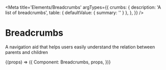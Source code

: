 
<Meta
  title='Elements/Breadcrumbs'
  argTypes={{
    crumbs: {
      description: 'A list of breadcrumbs',
      table: { defaultValue: { summary: '' } },
    },
  }}
/>

# Breadcrumbs

A navigation aid that helps users easily understand the relation between parents and children

<Canvas>
  <Story
    name='Breadcrumbs'
    args={{
      crumbs: ['Crumb 1', 'Crumb 2'],
    }}
  >
    {(props) => ({
      Component: Breadcrumbs,
      props,
    })}
  </Story>
</Canvas>
